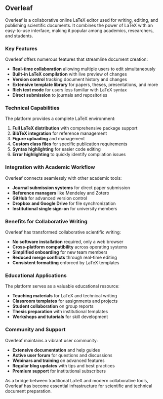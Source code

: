 ## Overleaf

Overleaf is a collaborative online LaTeX editor used for writing, editing, and publishing scientific documents. It combines the power of LaTeX with an easy-to-use interface, making it popular among academics, researchers, and students.

### Key Features

Overleaf offers numerous features that streamline document creation:

- **Real-time collaboration** allowing multiple users to edit simultaneously
- **Built-in LaTeX compilation** with live preview of changes
- **Version control** tracking document history and changes
- **Extensive template library** for papers, theses, presentations, and more
- **Rich text mode** for users less familiar with LaTeX syntax
- **Direct submission** to journals and repositories

### Technical Capabilities

The platform provides a complete LaTeX environment:

1. **Full LaTeX distribution** with comprehensive package support
2. **BibTeX integration** for reference management
3. **Figure uploading** and management
4. **Custom class files** for specific publication requirements
5. **Syntax highlighting** for easier code editing
6. **Error highlighting** to quickly identify compilation issues

### Integration with Academic Workflow

Overleaf connects seamlessly with other academic tools:

- **Journal submission systems** for direct paper submission
- **Reference managers** like Mendeley and Zotero
- **GitHub** for advanced version control
- **Dropbox and Google Drive** for file synchronization
- **Institutional single sign-on** for university members

### Benefits for Collaborative Writing

Overleaf has transformed collaborative scientific writing:

- **No software installation** required, only a web browser
- **Cross-platform compatibility** across operating systems
- **Simplified onboarding** for new team members
- **Reduced merge conflicts** through real-time editing
- **Consistent formatting** enforced by LaTeX templates

### Educational Applications

The platform serves as a valuable educational resource:

- **Teaching materials** for LaTeX and technical writing
- **Classroom templates** for assignments and projects
- **Student collaboration** on group reports
- **Thesis preparation** with institutional templates
- **Workshops and tutorials** for skill development

### Community and Support

Overleaf maintains a vibrant user community:

- **Extensive documentation** and help guides
- **Active user forum** for questions and discussions
- **Webinars and training** on advanced features
- **Regular blog updates** with tips and best practices
- **Premium support** for institutional subscribers

As a bridge between traditional LaTeX and modern collaborative tools, Overleaf has become essential infrastructure for scientific and technical document preparation.
